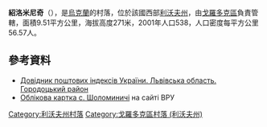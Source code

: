 {{coord|49|43|42|N|23|31|52|E|scale:100000|display=title}}

'''紹洛米尼奇'''（{{lang-uk|Шоломиничі}}），是[[烏克蘭|烏克蘭]]的村落，位於該國西部[[利沃夫州|利沃夫州]]，由[[戈羅多克區|戈羅多克區]]負責管轄，面積9.51平方公里，海拔高度271米，2001年人口538，人口密度每平方公里56.57人。

==參考資料==
*[http://www.uaidx.com/13/301/index Довідник поштових індексів України. Львівська область. Городоцький район] {{Wayback|url=http://www.uaidx.com/13/301/index |date=20161001112734 }}
* [http://w1.c1.rada.gov.ua/pls/z7503/A005?rf7571=19416 Облікова картка с. Шоломиничі] {{Wayback|url=http://w1.c1.rada.gov.ua/pls/z7503/A005?rf7571=19416 |date=20141106201654 }} на сайті ВРУ

{{DEFAULTSORT:Шоломиничі}}
[[Category:利沃夫州村落|Category:利沃夫州村落]]
[[Category:戈羅多克區村落_(利沃夫州)|Category:戈羅多克區村落 (利沃夫州)]]


{{Lviv-geo-stub}}